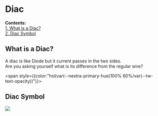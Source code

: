 
# Diac
**Contents:**\
[1. What is a Diac?](#what-is-a-resistor)\
[2. Diac Symbol](#resistor-symbol)

## What is a Diac?

A diac is like Diode but it current passes in the two sides. \
Are you asking yourself what is its difference from the regular wire?

<span style={{color:"hsl(var(--nextra-primary-hue)100% 60%/var(--tw-text-opacity))"}}></span>

## Diac Symbol

<Image src="/DIAC-Symbol.webp" caption="Resistor Symbols" />
